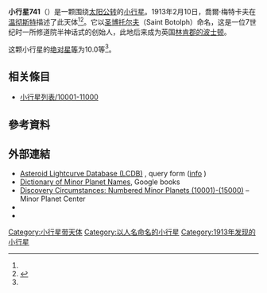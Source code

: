 {{Infobox planet
 | minorplanet     = yes
 | name            = 741 Botolphia
 | background      = #D6D6D6
 | image = 
 | image_size      = 
 | caption         =
 | discovery_ref   =  <ref name="MPC-object" />
 | discoverer      = [[喬爾·梅特卡夫|喬爾·梅特卡夫]]
 | discovery_site  = [[温彻斯特|温彻斯特]]
 | discovered      = 1913年2月10日
 | mpc_name        = 741 Botolphia
 | alt_names       = 741 Botolphia
 | pronounced      = 
 | named_after     = <ref name="MPC-object" />
 | mp_category     = [[主帶小行星|主帶小行星]] <ref name="MPC-object" /><ref name="jpldata" />
 | orbit_ref       = <ref name="a">[http://ssd.jpl.nasa.gov/sbdb.cgi?sstr=741 741] {{Wayback|url=http://ssd.jpl.nasa.gov/sbdb.cgi?sstr=741 |date=20210717063251 }}，小行星數據庫瀏覽器（JPL Small-Body Database Browser）－[[美国国家航空航天局|美国国家航空航天局]]喷气推进实验室</ref>
 | epoch           = 2018-03-23.0（[[儒略日|JD]] 2458200.5）
 | uncertainty     = 0
 | observation_arc = 
 | aphelion = {{convert|2.911|AU|km|3|abbr=on|lk=out}}
 | perihelion      = {{convert|2.5260930|AU|km|3|abbr=on}}
 | semimajor       = 2.7185199
 | eccentricity    = 0.0707837
 | period          = 4.48[[儒略年|yr]]
 | mean_anomaly    = 141.09355[[度|°]]
 | mean_motion     = {{Deg2DMS|0.21988980|sup=ms}} / day
 | inclination     = 8.41403
 | asc_node        = 100.71458°
 | arg_peri        = 62.00706
 | mean_diameter   = 
 | rotation        = 
 | albedo          =
 | spectral_type   =
 | abs_magnitude   = 10.0<ref name="jpldata" />
}}
'''小行星741'''（{{lang-en|741 Botolphia}}）是一颗围绕[[太阳|太阳]][[公转|公转]]的[[小行星|小行星]]。1913年2月10日，喬爾·梅特卡夫在[[温彻斯特|温彻斯特]]描述了此天体<ref name="a" /><ref>{{cite news|title=小行星列表|url=http://cfa-www.harvard.edu/iau/lists/NumberedMPs.txt|accessdate=2018-10-19|newspaper=哈佛大学|archive-date=2008-05-17|archive-url=https://web.archive.org/web/20080517010638/http://cfa-www.harvard.edu/iau/lists/NumberedMPs.txt|dead-url=no}}</ref>。它以[[圣博托尔夫|圣博托尔夫]]（Saint Botolph）命名，这是一位7世纪时一所修道院半神话式的创始人，此地后来成为英国[[波士顿_(林肯郡)|林肯郡的波士顿]]。

这颗小行星的[[绝对星等|绝对星等]]为10.0等<ref name="a" />。

== 相关條目 ==
*[[小行星列表/10001-11000|小行星列表/10001-11000]]

== 參考資料 ==
{{reflist|refs=

<ref name="jpldata">{{cite web
  |type       = 2018-01-26 last obs.
  |title      = JPL Small-Body Database Browser:741 Botolphia-741 Botolphia
  |url        = https://ssd.jpl.nasa.gov/sbdb.cgi?sstr=741
  |publisher  = [[Jet_Propulsion_Laboratory|Jet Propulsion Laboratory]]
  |accessdate = 28 March 2018}}</ref>

<ref name="MPC-object">{{cite web
  |title      = 741 Botolphia
  |work      = Minor Planet Center
  |url      = https://www.minorplanetcenter.net/db_search/show_object?object_id=741
  |accessdate      = 28 March 2018
  |archive-date      = 2016-03-04
  |archive-url      = https://web.archive.org/web/20160304111143/http://minorplanetcenter.net/db_search/show_object?object_id=741
  |dead-url      = no
  }}</ref>

}}

==  外部連結 ==
* [http://www.minorplanet.info/PHP/lcdbsummaryquery.php Asteroid Lightcurve Database (LCDB)] {{Wayback|url=http://www.minorplanet.info/PHP/lcdbsummaryquery.php |date=20171210173955 }}, query form ([http://www.minorplanet.info/lightcurvedatabase.html info] {{Wayback|url=http://www.minorplanet.info/lightcurvedatabase.html |date=20171216050541 }})
* [https://books.google.com/books?id=aeAg1X7afOoC&pg Dictionary of Minor Planet Names], Google books
* [http://www.minorplanetcenter.net/iau/lists/NumberedMPs010001.html Discovery Circumstances: Numbered Minor Planets (10001)-(15000)] {{Wayback|url=http://www.minorplanetcenter.net/iau/lists/NumberedMPs010001.html |date=20180612162317 }} – Minor Planet Center
* {{AstDys|741}}
* {{JPL small body}}

{{Minor Planet Number|[[小行星740|小行星740]]|[[小行星742|小行星742]]}}
{{小天体}}

{{DEFAULTSORT:Botolphia}}
[[Category:小行星带天体|Category:小行星带天体]]
[[Category:以人名命名的小行星|Category:以人名命名的小行星]]
[[Category:1913年发现的小行星|Category:1913年发现的小行星]]


{{beltasteroid-stub}}
